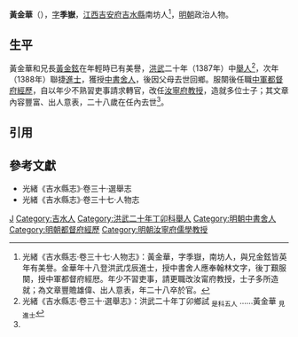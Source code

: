 '''黃金華'''（{{bd|14世紀||15世紀}}），[[表字|字]]'''季嶽'''，[[江西等處承宣布政使司|江西]][[吉安府|吉安府]][[吉水縣|吉水縣]]南坊人<ref name=djs>光緒《吉水縣志·卷三十七·人物志》：黃金華，字季嶽，南坊人，與兄金鉉皆英年有美譽。金華年十八登洪武戊辰進士，授中書舍人應奉翰林文字，後丁艱服闋，授中軍都督府經厯。年少不習吏事，請更職改汝甯府教授，士子多所造就；為文章豐贍雄偉、出人意表，年二十八卒於官。</ref>，[[明朝|明朝]]政治人物。

==生平==
黃金華和兄長[[黃金鉉|黃金鉉]]在年輕時已有美譽，[[洪武|洪武]]二十年（1387年）中[[舉人|舉人]]<ref>光緒《吉水縣志·卷三十·選舉志》：洪武二十年丁卯鄉試 <sub>是科五人</sub> ……黃金華 <sub>見進士</sub></ref>，次年（1388年）聯捷[[進士|進士]]，獲授[[中書舍人|中書舍人]]，後因父母去世回鄉。服闋後任職[[中軍都督府|中軍都督府]][[經歷_(官職)|經歷]]，自以年少不熟習吏事請求轉官，改任[[汝寧府|汝寧府]][[教授_(官名)|教授]]，造就多位士子；其文章內容豐富、出人意表，二十八歲在任內去世<ref name=djs/>。

==引用==
{{reflist}}

==參考文獻==
*光緒《吉水縣志》·卷三十·選舉志
*光緒《吉水縣志》·卷三十七·人物志

{{洪武二十一年戊辰科殿試金榜}}

[[Category:黄姓|J]]
[[Category:吉水人|Category:吉水人]]
[[Category:洪武二十年丁卯科舉人|Category:洪武二十年丁卯科舉人]]
[[Category:明朝中書舍人|Category:明朝中書舍人]]
[[Category:明朝都督府經歷|Category:明朝都督府經歷]]
[[Category:明朝汝寧府儒學教授|Category:明朝汝寧府儒學教授]]